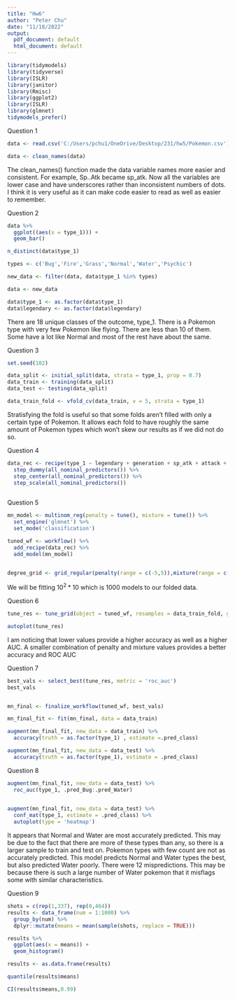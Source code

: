 ```yaml
---
title: "Hw6"
author: "Peter Chu"
date: "11/18/2022"
output:
  pdf_document: default
  html_document: default
---
```


```r

library(tidymodels)
library(tidyverse)
library(ISLR)
library(janitor)
library(Rmisc)
library(ggplot2)
library(ISLR)
library(glmnet)
tidymodels_prefer()

```

Question 1

```r

data <- read.csv('C:/Users/pchu1/OneDrive/Desktop/231/hw5/Pokemon.csv')

data <- clean_names(data)


```

The clean_names() function made the data variable names more easier and consistent. For example, Sp..Atk became sp_atk. Now all the variables are lower case and have underscores rather than inconsistent numbers of dots. I think it is very useful as it can make code easier to read as well as easier to remember. 

Question 2

```r

data %>%
  ggplot((aes(x = type_1))) +
  geom_bar()

n_distinct(data$type_1)

types <- c('Bug','Fire','Grass','Normal','Water','Psychic')

new_data <- filter(data, data$type_1 %in% types)

data <- new_data

data$type_1 <- as.factor(data$type_1)
data$legendary <- as.factor(data$legendary)


```

There are 18 unique classes of the outcome, type_1. There is a Pokemon type with very few Pokemon like flying. There are less than 10 of them. Some have a lot like Normal and most of the rest have about the same. 

Question 3

```r

set.seed(102)

data_split <- initial_split(data, strata = type_1, prop = 0.7)
data_train <- training(data_split)
data_test <- testing(data_split)

data_train_fold <- vfold_cv(data_train, v = 5, strata = type_1)

```

Stratisfying the fold is useful so that some folds aren't filled with only a certain type of Pokemon. It allows each fold to have roughly the same amount of Pokemon types which won't skew our results as if we did not do so.

Question 4

```r

data_rec <- recipe(type_1 ~ legendary + generation + sp_atk + attack + speed + defense + hp + sp_def, data = data_train) %>%
  step_dummy(all_nominal_predictors()) %>%
  step_center(all_nominal_predictors()) %>%
  step_scale(all_nominal_predictors()) 
  

```

Question 5

```r

mn_model <- multinom_reg(penalty = tune(), mixture = tune()) %>%
  set_engine('glmnet') %>%
  set_mode('classification')

tuned_wf <- workflow() %>%
  add_recipe(data_rec) %>%
  add_model(mn_model)


degree_grid <- grid_regular(penalty(range = c(-5,5)),mixture(range = c(0,1)), levels = 10)

```

We will be fitting $10^2 * 10$ which is 1000 models to our folded data.

Question 6 

```r

tune_res <- tune_grid(object = tuned_wf, resamples = data_train_fold, grid = degree_grid)

autoplot(tune_res)

```

I am noticing that lower values provide a higher accuracy as well as a higher AUC. A smaller combination of penalty and mixture values provides a better accuracy and ROC AUC

Question 7

```r

best_vals <- select_best(tune_res, metric = 'roc_auc')
best_vals


mn_final <- finalize_workflow(tuned_wf, best_vals)

mn_final_fit <- fit(mn_final, data = data_train)

augment(mn_final_fit, new_data = data_train) %>%
  accuracy(truth = as.factor(type_1) , estimate =.pred_class)

augment(mn_final_fit, new_data = data_test) %>%
  accuracy(truth = as.factor(type_1), estimate = .pred_class)

```

Question 8

```r

augment(mn_final_fit, new_data = data_test) %>%
  roc_auc(type_1, .pred_Bug:.pred_Water)

  
augment(mn_final_fit, new_data = data_test) %>%
  conf_mat(type_1, estimate = .pred_class) %>%
  autoplot(type = 'heatmap')

```

It appears that Normal and Water are most accurately predicted. This may be due to the fact that there are more of these types than any, so there is a larger sample to train and test on. Pokemon types with few count are not as accurately predicted. This model predicts Normal and Water types the best, but also predicted Water poorly. There were 12 mispredictions. This may be because there is such a large number of Water pokemon that it misflags some with similar characteristics.

Question 9

```r
shots = c(rep(1,337), rep(0,464))
results <- data_frame(num = 1:1000) %>%
  group_by(num) %>%
  dplyr::mutate(means = mean(sample(shots, replace = TRUE)))

results %>%
  ggplot(aes(x = means)) +
  geom_histogram()

results <- as.data.frame(results)

quantile(results$means)

CI(results$means,0.99)


```
